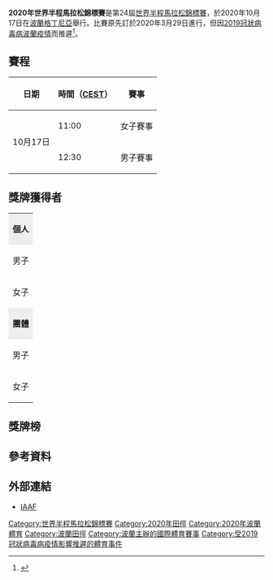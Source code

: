 {{Infobox XC Championships
|Name       = 第24屆世界半程馬拉松錦標賽
|Logo       = 
|Size       =
|Caption    = 
|Organisers = [[国际田径联合会|IAAF]]
|Edition    = 24
|Date       = 10月17日
|Host city  = {{POL}}[[格丁尼亞|格丁尼亞]]
|Location   = 
|Nations participating  = 54
|Athletes participating = 227
|Races      = 2
|Distances  = 21.0975公里<br>（13.1英里）
|Website    = [https://www.worldathletics.org/competitions/world-athletics-half-marathon-championships 官方網站]
|Previous   = [[2018年世界半程馬拉松錦標賽|2018年]]
|Next       = [[2022年世界半程馬拉松錦標賽|2022年]]
}}
'''2020年世界半程馬拉松錦標賽'''是第24屆[[世界半程馬拉松錦標賽|世界半程馬拉松錦標賽]]，於2020年10月17日在[[波蘭|波蘭]][[格丁尼亞|格丁尼亞]]舉行。比賽原先訂於2020年3月29日進行，但因[[2019冠狀病毒病波蘭疫情|2019冠狀病毒病波蘭疫情]]而推遲<ref>{{Cite web|url=https://www.worldathletics.org/competitions/world-athletics-half-marathon-championships/news/world-half-marathon-championships-gdynia-post|title=World Half Marathon Championships Gdynia Postponed|website=iaaf.org|accessdate=2020-10-20|archive-date=2020-03-22|archive-url=https://web.archive.org/web/20200322104635/https://www.worldathletics.org/competitions/world-athletics-half-marathon-championships/news/world-half-marathon-championships-gdynia-post|dead-url=no}}</ref>。

== 賽程 ==
{| class="wikitable"
|-
! 日期
! 時間（[[歐洲中部夏令時間|CEST]]）
! 賽事
|-
| rowspan="2"|10月17日
| 11:00
| 女子賽事
|-
| 12:30
| 男子賽事
|}

== 獎牌獲得者 ==
{| {{MedalistTable|type=項目|columns=2}}
|-
| colspan="7"  style="background:#eee; text-align:center;"| '''個人'''
|-
|男子
| {{flagathlete|[[雅各布·基普利莫|雅各布·基普利莫]]|UGA}} || 58:49
| {{flagathlete|[[Kibiwott_Kandie|Kibiwott Kandie]]|KEN}} || 58:54
| {{flagathlete|[[Amedework_Walelegn|Amedework Walelegn]]|ETH}} || 59:08
|-
|女子
| {{flagathlete|[[佩雷斯·杰普契奇尔|佩雷斯·杰普契奇尔]]|KEN}} || 1:05:16
| {{flagathlete|[[Melat_Yisak_Kejeta|Melat Yisak Kejeta]]|GER}} || 1:05:18
| {{flagathlete|[[Yalemzerf_Yehualaw|Yalemzerf Yehualaw]]|ETH}} || 1:05:19
|-
| colspan="7"  style="background:#eee; text-align:center;"| '''團體'''
|-
|男子
| {{KEN}} || 2:58:10
| {{ETH}} || 2:58:25
| {{UGA}} || 2:58:39
|-
|女子
| {{ETH}} || 3:16:39
| {{KEN}} || 3:18:10
| {{GER}} || 3:28:42
|}

== 獎牌榜 ==
{{Medals table
 | caption        = 
 | host           = 
 | flag_template  = flagcountry
 | event          = 
 | team           = 
 | gold_KEN = 2 | silver_KEN = 2 | bronze_KEN = 0
 | gold_ETH = 1 | silver_ETH = 1 | bronze_ETH = 2
 | gold_UGA = 1 | silver_UGA = 0 | bronze_UGA = 1
 | gold_GER = 0 | silver_GER = 1 | bronze_GER = 1
 }}

== 參考資料 ==
{{reflist}}

== 外部連結 ==
* [https://www.worldathletics.org/competitions/world-athletics-half-marathon-championships IAAF]{{Wayback|url=https://www.worldathletics.org/competitions/world-athletics-half-marathon-championships |date=20201101021255 }}

{{IAAF Championships}}

[[Category:世界半程馬拉松錦標賽|Category:世界半程馬拉松錦標賽]]
[[Category:2020年田徑|Category:2020年田徑]]
[[Category:2020年波蘭體育|Category:2020年波蘭體育]]
[[Category:波蘭田徑|Category:波蘭田徑]]
[[Category:波蘭主辦的國際體育賽事|Category:波蘭主辦的國際體育賽事]]
[[Category:受2019冠狀病毒病疫情影響推遲的體育事件|Category:受2019冠狀病毒病疫情影響推遲的體育事件]]